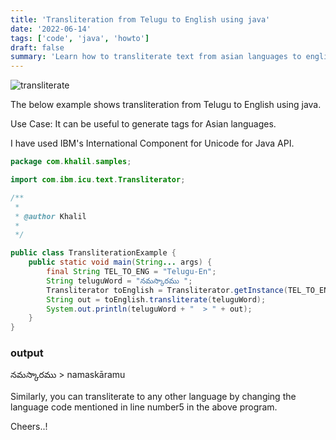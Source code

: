 ```yaml
---
title: 'Transliteration from Telugu to English using java'
date: '2022-06-14'
tags: ['code', 'java', 'howto']
draft: false
summary: 'Learn how to transliterate text from asian languages to english'
---
```


![transliterate](https://1.bp.blogspot.com/-7LNiZzTwDTw/X6-q8ZmGCJI/AAAAAAAAAB0/MGAA5jIaAzEuOlkI7gLIPC4AWjgQp_KQwCLcBGAsYHQ/w640-h308/transliterate-telugu-english.png)

The below example shows transliteration from Telugu to English using java.

Use Case: It can be useful to generate tags for Asian languages.

I have used IBM's International Component for Unicode for Java API.

```java
package com.khalil.samples;

import com.ibm.icu.text.Transliterator;

/**
 *
 * @author Khalil
 *
 */

public class TransliterationExample {
	public static void main(String... args) {
		final String TEL_TO_ENG = "Telugu-En";
		String teluguWord = "నమస్కారము ";
		Transliterator toEnglish = Transliterator.getInstance(TEL_TO_ENG);
		String out = toEnglish.transliterate(teluguWord);
		System.out.println(teluguWord + "  > " + out);
	}
}
```

### output

నమస్కారము > namaskāramu

Similarly, you can transliterate to any other language by changing the language code mentioned in line number5 in the above program.

Cheers..!
